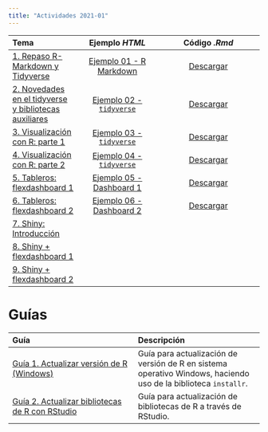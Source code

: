 ```yaml
---
title: "Actividades 2021-01"
---
```


| Tema | Ejemplo *HTML*| Código *.Rmd* |
| :----- | :-----: | :-------: |
| [1. Repaso R-Markdown  y Tidyverse](/Actividades/2021_01/01_repaso.html) | [Ejemplo 01 - R Markdown](/Actividades/2021_01/01-ejemplo-rmarkdown-semillero.html)  | [Descargar](/Actividades/2021_01/documents_rmd/01-semillero.Rmd) |
| [2. Novedades en el tidyverse y bibliotecas auxiliares](/Actividades/2021_01/02-Tidyverse.html) | [Ejemplo 02 - `tidyverse`](https://rpubs.com/Edimer/754957) | [Descargar](/Actividades/2021_01/documents_rmd/02-tidyverse.Rmd) |
| [3. Visualización con R: parte 1](/Actividades/2021_01/03_ggplot2_p1.html) | [Ejemplo 03 - `tidyverse`](https://rpubs.com/Edimer/757689) | [Descargar](/Actividades/2021_01/documents_rmd/03-mas-graficos.Rmd)  |
| [4. Visualización con R: parte 2](/Actividades/2021_01/04-Visualization-p2.html) | [Ejemplo 04 - `tidyverse`](https://rpubs.com/Edimer/757689)  | [Descargar](/Actividades/2021_01/documents_rmd/03-mas-graficos.Rmd) |
| [5. Tableros: flexdashboard 1](/Actividades/2021_01/05-Dashboard-1.html) | [Ejemplo 05 - Dashboard 1](https://rpubs.com/Edimer/764924) | [Descargar](/Actividades/2021_01/documents_rmd/tablero1.Rmd) |
| [6. Tableros: flexdashboard 2](/Actividades/2021_01/06-Dashboard-2.html) | [Ejemplo 06 - Dashboard 2]() | [Descargar](/Actividades/2021_01/documents_rmd/tablero2.Rmd) |
| [7. Shiny: Introducción](/Actividades/2021_01/07-Intro-Shiny.html) |  | |
| [8. Shiny + flexdashboard 1]() |  | |
| [9. Shiny + flexdashboard 2]() |  | |

# Guías

| Guía | Descripción |
| :----- | :----- |
| [Guía 1. Actualizar versión de R (Windows)](/Actividades/2021_01/guide01.html) | Guía para actualización de versión de R en sistema operativo Windows, haciendo uso de la biblioteca `installr`. |
| [Guía 2. Actualizar bibliotecas de R con RStudio](/Actividades/2021_01/guide02.html) | Guía para actualización de bibliotecas de R a través de RStudio. |
